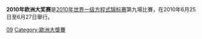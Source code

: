 {{NoteTA|G1=F1}}
{{Infobox Grand Prix race report
|Type = F1
|Country = Spain
|Grand Prix = 歐洲
|Image = Circuit Valensia street.png
|Caption = 華倫西亞街道賽道
|Date = 6月27日
|Year = 2010
|Official name = LIV [[欧洲大奖赛|Grand Prix of Europe]]
|Race_No = 9
|Season_No = 19
|Location = [[西班牙|西班牙]][[華倫西亞|華倫西亞]][[華倫西亞街道賽道|華倫西亞街道賽道]]
|Course = 臨時街道賽道
|Course_mi = 3.367
|Course_km = 5.419
|Distance_laps = 57
|Distance_mi = 191.931
|Distance_km = 308.883
|Weather =
|Pole_Driver = [[施巴斯坦·華特爾|施巴斯坦·華特爾]]
|Pole_Team = [[紅牛車隊|紅牛車隊]]-[[雷諾車隊|雷諾]]
|Pole_Time = 	1:37.587
|Pole_Country = Germany
|Fast_Driver = [[詹臣·畢頓|詹臣·畢頓]]
|Fast_Team = [[麥拿倫車隊|麥拿倫車隊]]-[[梅塞德斯|梅塞德斯]]
|Fast_Time = 1:38.786
|Fast_Lap = 54
|Fast_Country = GBR
|First_Driver = [[施巴斯坦·華特爾|施巴斯坦·華特爾]]
|First_Team = [[紅牛車隊|紅牛車隊]]-[[雷諾車隊|雷諾]]
|First_Country = GER
|Second_Driver = [[劉易斯·咸美頓|劉易斯·咸美頓]]
|Second_Team = [[麥拿倫車隊|麥拿倫車隊]]-[[梅塞德斯|梅塞德斯]]
|Second_Country= GBR
|Third_Driver = [[詹臣·畢頓|詹臣·畢頓]]
|Third_Team = [[麥拿倫車隊|麥拿倫車隊]]-[[梅塞德斯|梅塞德斯]]
|Third_Country = GBR
|}}

'''2010年欧洲大奖赛'''是[[2010年世界一级方程式锦标赛|2010年世界一级方程式锦标赛]]第九場比賽，在2010年6月25日至6月27日舉行。

{{F1 race report
| Name_of_race = [[欧洲大奖赛|欧洲大奖赛]]
| Year_of_race = 2010
| Previous_race_in_season = [[2010年加拿大大奖赛|2010年加拿大大奖赛]]
| Next_race_in_season = [[2010年英国大奖赛|2010年英国大奖赛]]
| Previous_year's_race = [[2009年欧洲大奖赛|2009年欧洲大奖赛]]
| Next_year's_race = [[2011年欧洲大奖赛|2011年欧洲大奖赛]]
}}
{{F1GP 10-19}}

[[Category:2010年一級方程式賽果|09]]
[[Category:歐洲大獎賽|Category:歐洲大獎賽]]